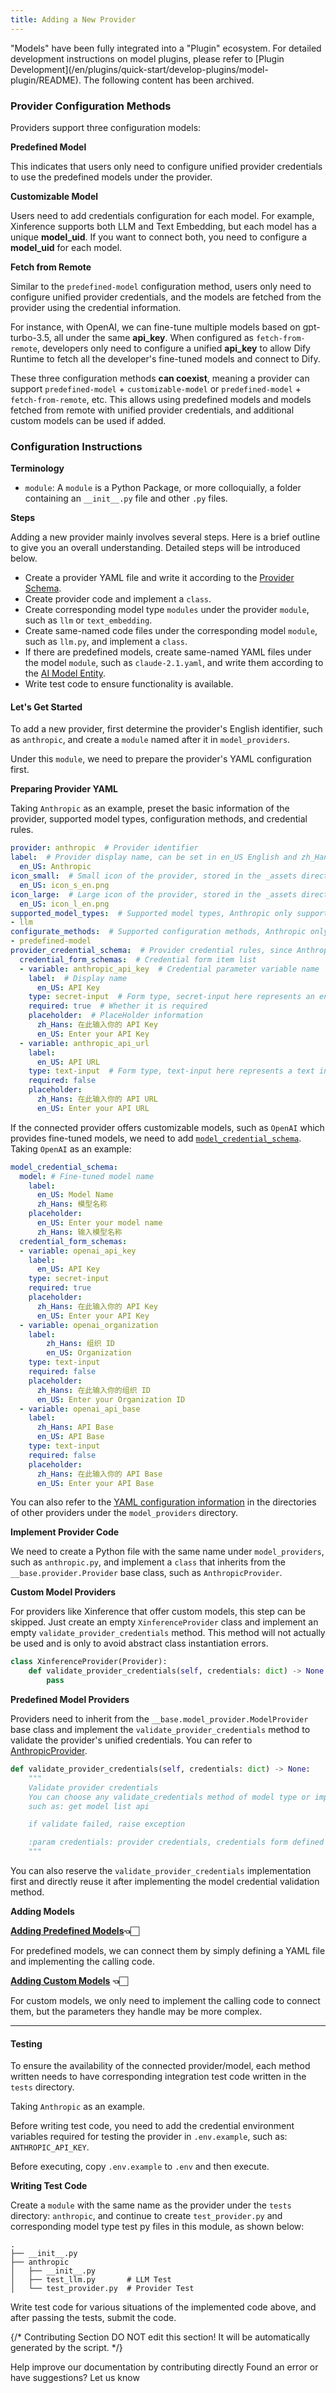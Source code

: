 ```yaml
---
title: Adding a New Provider
---
```


<Warning>
    "Models" have been fully integrated into a "Plugin" ecosystem. For detailed development instructions on model plugins, please refer to [Plugin Development](/en/plugins/quick-start/develop-plugins/model-plugin/README). The following content has been archived.
</Warning>

### Provider Configuration Methods

Providers support three configuration models:

**Predefined Model**

This indicates that users only need to configure unified provider credentials to use the predefined models under the provider.

**Customizable Model**

Users need to add credentials configuration for each model. For example, Xinference supports both LLM and Text Embedding, but each model has a unique **model_uid**. If you want to connect both, you need to configure a **model_uid** for each model.

**Fetch from Remote**

Similar to the `predefined-model` configuration method, users only need to configure unified provider credentials, and the models are fetched from the provider using the credential information.

For instance, with OpenAI, we can fine-tune multiple models based on gpt-turbo-3.5, all under the same **api_key**. When configured as `fetch-from-remote`, developers only need to configure a unified **api_key** to allow Dify Runtime to fetch all the developer's fine-tuned models and connect to Dify.

These three configuration methods **can coexist**, meaning a provider can support `predefined-model` + `customizable-model` or `predefined-model` + `fetch-from-remote`, etc. This allows using predefined models and models fetched from remote with unified provider credentials, and additional custom models can be used if added.

### Configuration Instructions

**Terminology**

* `module`: A `module` is a Python Package, or more colloquially, a folder containing an `__init__.py` file and other `.py` files.

**Steps**

Adding a new provider mainly involves several steps. Here is a brief outline to give you an overall understanding. Detailed steps will be introduced below.

* Create a provider YAML file and write it according to the [Provider Schema](https://github.com/langgenius/dify/blob/main/api/core/model_runtime/docs/en_US/schema).
* Create provider code and implement a `class`.
* Create corresponding model type `modules` under the provider `module`, such as `llm` or `text_embedding`.
* Create same-named code files under the corresponding model `module`, such as `llm.py`, and implement a `class`.
* If there are predefined models, create same-named YAML files under the model `module`, such as `claude-2.1.yaml`, and write them according to the [AI Model Entity](https://github.com/langgenius/dify/blob/main/api/core/model_runtime/docs/en_US/schema.md#aimodelentity).
* Write test code to ensure functionality is available.

#### Let's Get Started

To add a new provider, first determine the provider's English identifier, such as `anthropic`, and create a `module` named after it in `model_providers`.

Under this `module`, we need to prepare the provider's YAML configuration first.

**Preparing Provider YAML**

Taking `Anthropic` as an example, preset the basic information of the provider, supported model types, configuration methods, and credential rules.

```YAML
provider: anthropic  # Provider identifier
label:  # Provider display name, can be set in en_US English and zh_Hans Chinese. If zh_Hans is not set, en_US will be used by default.
  en_US: Anthropic
icon_small:  # Small icon of the provider, stored in the _assets directory under the corresponding provider implementation directory, same language strategy as label
  en_US: icon_s_en.png
icon_large:  # Large icon of the provider, stored in the _assets directory under the corresponding provider implementation directory, same language strategy as label
  en_US: icon_l_en.png
supported_model_types:  # Supported model types, Anthropic only supports LLM
- llm
configurate_methods:  # Supported configuration methods, Anthropic only supports predefined models
- predefined-model
provider_credential_schema:  # Provider credential rules, since Anthropic only supports predefined models, unified provider credential rules need to be defined
  credential_form_schemas:  # Credential form item list
  - variable: anthropic_api_key  # Credential parameter variable name
    label:  # Display name
      en_US: API Key
    type: secret-input  # Form type, secret-input here represents an encrypted information input box, only displaying masked information when editing.
    required: true  # Whether it is required
    placeholder:  # PlaceHolder information
      zh_Hans: 在此输入你的 API Key
      en_US: Enter your API Key
  - variable: anthropic_api_url
    label:
      en_US: API URL
    type: text-input  # Form type, text-input here represents a text input box
    required: false
    placeholder:
      zh_Hans: 在此输入你的 API URL
      en_US: Enter your API URL
```

If the connected provider offers customizable models, such as `OpenAI` which provides fine-tuned models, we need to add [`model_credential_schema`](https://github.com/langgenius/dify/blob/main/api/core/model_runtime/docs/en_US/schema). Taking `OpenAI` as an example:

```yaml
model_credential_schema:
  model: # Fine-tuned model name
    label:
      en_US: Model Name
      zh_Hans: 模型名称
    placeholder:
      en_US: Enter your model name
      zh_Hans: 输入模型名称
  credential_form_schemas:
  - variable: openai_api_key
    label:
      en_US: API Key
    type: secret-input
    required: true
    placeholder:
      zh_Hans: 在此输入你的 API Key
      en_US: Enter your API Key
  - variable: openai_organization
    label:
        zh_Hans: 组织 ID
        en_US: Organization
    type: text-input
    required: false
    placeholder:
      zh_Hans: 在此输入你的组织 ID
      en_US: Enter your Organization ID
  - variable: openai_api_base
    label:
      zh_Hans: API Base
      en_US: API Base
    type: text-input
    required: false
    placeholder:
      zh_Hans: 在此输入你的 API Base
      en_US: Enter your API Base
```

You can also refer to the [YAML configuration information](https://github.com/langgenius/dify/blob/main/api/core/model_runtime/docs/en_US/schema) in the directories of other providers under the `model_providers` directory.

**Implement Provider Code**

We need to create a Python file with the same name under `model_providers`, such as `anthropic.py`, and implement a `class` that inherits from the `__base.provider.Provider` base class, such as `AnthropicProvider`.

**Custom Model Providers**

For providers like Xinference that offer custom models, this step can be skipped. Just create an empty `XinferenceProvider` class and implement an empty `validate_provider_credentials` method. This method will not actually be used and is only to avoid abstract class instantiation errors.

```python
class XinferenceProvider(Provider):
    def validate_provider_credentials(self, credentials: dict) -> None:
        pass
```

**Predefined Model Providers**

Providers need to inherit from the `__base.model_provider.ModelProvider` base class and implement the `validate_provider_credentials` method to validate the provider's unified credentials. You can refer to [AnthropicProvider](https://github.com/langgenius/dify/blob/main/api/core/model_runtime/model_providers/anthropic/anthropic.py).

```python
def validate_provider_credentials(self, credentials: dict) -> None:
    """
    Validate provider credentials
    You can choose any validate_credentials method of model type or implement validate method by yourself,
    such as: get model list api

    if validate failed, raise exception

    :param credentials: provider credentials, credentials form defined in `provider_credential_schema`.
    """
```

You can also reserve the `validate_provider_credentials` implementation first and directly reuse it after implementing the model credential validation method.

**Adding Models**

[**Adding Predefined Models**](/en-us/guides/model-configuration/predefined-model)**👈🏻**

For predefined models, we can connect them by simply defining a YAML file and implementing the calling code.

[**Adding Custom Models**](/en-us/guides/model-configuration/customizable-model) **👈🏻**

For custom models, we only need to implement the calling code to connect them, but the parameters they handle may be more complex.

***

#### Testing

To ensure the availability of the connected provider/model, each method written needs to have corresponding integration test code written in the `tests` directory.

Taking `Anthropic` as an example.

Before writing test code, you need to add the credential environment variables required for testing the provider in `.env.example`, such as: `ANTHROPIC_API_KEY`.

Before executing, copy `.env.example` to `.env` and then execute.

**Writing Test Code**

Create a `module` with the same name as the provider under the `tests` directory: `anthropic`, and continue to create `test_provider.py` and corresponding model type test py files in this module, as shown below:

```shell
.
├── __init__.py
├── anthropic
│   ├── __init__.py
│   ├── test_llm.py       # LLM Test
│   └── test_provider.py  # Provider Test
```

Write test code for various situations of the implemented code above, and after passing the tests, submit the code.

{/*
Contributing Section
DO NOT edit this section!
It will be automatically generated by the script.
*/}

<CardGroup cols="2">
    <Card
        title="Edit this page"
        icon="pen-to-square"
        href="https://github.com/langgenius/dify-docs-mintlify/edit/main/en/guides/model-configuration/new-provider.mdx"
    >
        Help improve our documentation by contributing directly
    </Card>
    <Card
        title="Report an issue"
        icon="github"
        href="https://github.com/langgenius/dify-docs-mintlify/issues/new?title=Documentation%20Issue%3A%20rovi&body=%23%23%20Issue%20Description%0A%3C%21--%20Please%20briefly%20describe%20the%20issue%20you%20found%20--%3E%0A%0A%23%23%20Page%20Link%0Ahttps%3A%2F%2Fgithub.com%2Flanggenius%2Fdify-docs-mintlify%2Fblob%2Fmain%2Fen/guides/model-configuration%2Fnew-provider.mdx%0A%0A%23%23%20Suggested%20Changes%0A%3C%21--%20If%20you%20have%20specific%20suggestions%20for%20changes%2C%20please%20describe%20them%20here%20--%3E%0A%0A%3C%21--%20Thank%20you%20for%20helping%20improve%20our%20documentation%21%20--%3E"
    >
        Found an error or have suggestions? Let us know
    </Card>
</CardGroup>
